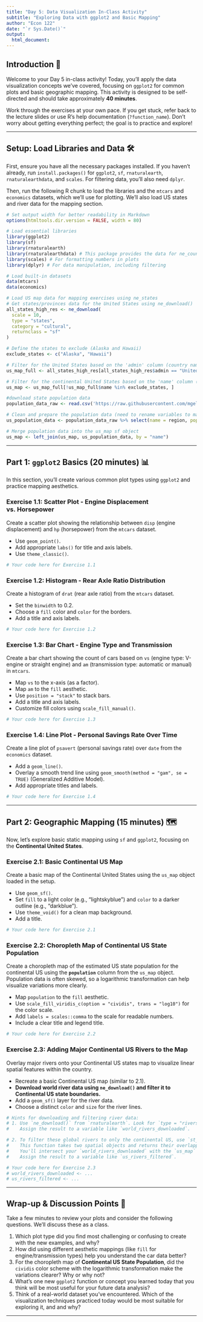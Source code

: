 ```yaml
---
title: "Day 5: Data Visualization In-Class Activity"
subtitle: "Exploring Data with ggplot2 and Basic Mapping"
author: "Econ 122"
date: "`r Sys.Date()`"
output:
  html_document:
---
```


## Introduction 🚀

Welcome to your Day 5 in-class activity! Today, you'll apply the data visualization concepts we've covered, focusing on `ggplot2` for common plots and basic geographic mapping. This activity is designed to be self-directed and should take approximately **40 minutes**.

Work through the exercises at your own pace. If you get stuck, refer back to the lecture slides or use R's help documentation (`?function_name`). Don't worry about getting everything perfect; the goal is to practice and explore!

---

## Setup: Load Libraries and Data 🛠️

First, ensure you have all the necessary packages installed. If you haven't already, run `install.packages()` for `ggplot2`, `sf`, `rnaturalearth`, `rnaturalearthdata`, and `scales`. For filtering data, you'll also need `dplyr`.

Then, run the following R chunk to load the libraries and the `mtcars` and `economics` datasets, which we'll use for plotting. We'll also load US states and river data for the mapping section.

```r
# Set output width for better readability in Markdown
options(htmltools.dir.version = FALSE, width = 80)

# Load essential libraries
library(ggplot2)
library(sf)
library(rnaturalearth)
library(rnaturalearthdata) # This package provides the data for ne_countries() and other Natural Earth data
library(scales) # For formatting numbers in plots
library(dplyr) # For data manipulation, including filtering

# Load built-in datasets
data(mtcars)
data(economics)

# Load US map data for mapping exercises using ne_states
# Get states/provinces data for the United States using ne_download()
all_states_high_res <- ne_download(
  scale = 10,
  type = "states",
  category = "cultural",
  returnclass = "sf"
)

# Define the states to exclude (Alaska and Hawaii)
exclude_states <- c("Alaska", "Hawaii")

# Filter for the United States based on the 'admin' column (country name)
us_map_full <- all_states_high_res[all_states_high_res$admin == "United States of America", ]

# Filter for the continental United States based on the 'name' column (state name)
us_map <- us_map_full[!us_map_full$name %in% exclude_states, ]

#download state population data
population_data_raw <- read.csv('https://raw.githubusercontent.com/mgelman/data/master/ACS2016.csv')

# Clean and prepare the population data (need to rename variables to match map data)
us_population_data <- population_data_raw %>% select(name = region, population = PopSize)

# Merge population data into the us_map sf object
us_map <- left_join(us_map, us_population_data, by = "name")

```

---

## Part 1: `ggplot2` Basics (20 minutes) 📊

In this section, you'll create various common plot types using `ggplot2` and practice mapping aesthetics.

### Exercise 1.1: Scatter Plot - Engine Displacement vs. Horsepower

Create a scatter plot showing the relationship between `disp` (engine displacement) and `hp` (horsepower) from the `mtcars` dataset.

* Use `geom_point()`.
* Add appropriate `labs()` for title and axis labels.
* Use `theme_classic()`.

```r
# Your code here for Exercise 1.1

```

### Exercise 1.2: Histogram - Rear Axle Ratio Distribution

Create a histogram of `drat` (rear axle ratio) from the `mtcars` dataset.

* Set the `binwidth` to 0.2.
* Choose a `fill` color and `color` for the borders.
* Add a title and axis labels.

```r
# Your code here for Exercise 1.2

```

### Exercise 1.3: Bar Chart - Engine Type and Transmission

Create a bar chart showing the count of cars based on `vs` (engine type: V-engine or straight engine) and `am` (transmission type: automatic or manual) in `mtcars`.

* Map `vs` to the x-axis (as a factor).
* Map `am` to the `fill` aesthetic.
* Use `position = "stack"` to stack bars.
* Add a title and axis labels.
* Customize fill colors using `scale_fill_manual()`.

```r
# Your code here for Exercise 1.3

```

### Exercise 1.4: Line Plot - Personal Savings Rate Over Time

Create a line plot of `psavert` (personal savings rate) over `date` from the `economics` dataset.

* Add a `geom_line()`.
* Overlay a smooth trend line using `geom_smooth(method = "gam", se = TRUE)` (Generalized Additive Model).
* Add appropriate titles and labels.

```r
# Your code here for Exercise 1.4

```

---

## Part 2: Geographic Mapping (15 minutes) 🗺️

Now, let's explore basic static mapping using `sf` and `ggplot2`, focusing on the **Continental United States**.

### Exercise 2.1: Basic Continental US Map

Create a basic map of the Continental United States using the `us_map` object loaded in the setup.

* Use `geom_sf()`.
* Set `fill` to a light color (e.g., "lightskyblue") and `color` to a darker outline (e.g., "darkblue").
* Use `theme_void()` for a clean map background.
* Add a title.

```r
# Your code here for Exercise 2.1

```

### Exercise 2.2: Choropleth Map of Continental US State Population

Create a choropleth map of the estimated US state population for the continental US using the **`population`** column from the `us_map` object. Population data is often skewed, so a logarithmic transformation can help visualize variations more clearly.

* Map `population` to the `fill` aesthetic.
* Use `scale_fill_viridis_c(option = "cividis", trans = "log10")` for the color scale.
* Add `labels = scales::comma` to the scale for readable numbers.
* Include a clear title and legend title.

```r
# Your code here for Exercise 2.2

```

### Exercise 2.3: Adding Major Continental US Rivers to the Map

Overlay major rivers onto your Continental US states map to visualize linear spatial features within the country.

* Recreate a basic Continental US map (similar to 2.1).
* **Download world river data using `ne_download()` and filter it to Continental US state boundaries.**
* Add a `geom_sf()` layer for the river data.
* Choose a distinct `color` and `size` for the river lines.

```r
# Hints for downloading and filtering river data:
# 1. Use `ne_download()` from `rnaturalearth`. Look for `type = "rivers_lake_centerlines"` and `category = "physical"`. Remember to set `returnclass = "sf"`.
#    Assign the result to a variable like `world_rivers_downloaded`.

# 2. To filter these global rivers to only the continental US, use `st_intersection()` from `sf`.
#    This function takes two spatial objects and returns their overlapping parts.
#    You'll intersect your `world_rivers_downloaded` with the `us_map` object (already loaded).
#    Assign the result to a variable like `us_rivers_filtered`.

# Your code here for Exercise 2.3
# world_rivers_downloaded <- ...
# us_rivers_filtered <- ...

```

---

## Wrap-up & Discussion Points 💬

Take a few minutes to review your plots and consider the following questions. We'll discuss these as a class.

1.  Which plot type did you find most challenging or confusing to create with the new examples, and why?
2.  How did using different aesthetic mappings (like `fill` for engine/transmission types) help you understand the car data better?
3.  For the choropleth map of **Continental US State Population**, did the `cividis` color scheme with the logarithmic transformation make the variations clearer? Why or why not?
4.  What's one new `ggplot2` function or concept you learned today that you think will be most useful for your future data analysis?
5.  Think of a real-world dataset you've encountered. Which of the visualization techniques practiced today would be most suitable for exploring it, and and why?

---
